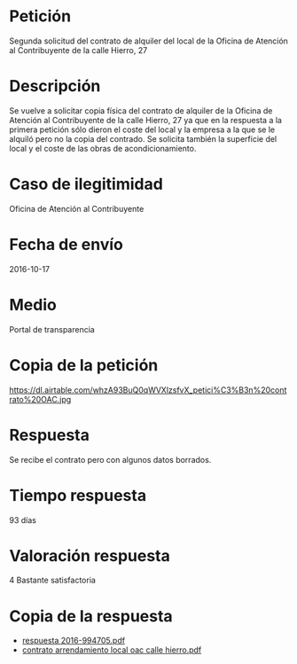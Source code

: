 Petición
========

Segunda solicitud del contrato de alquiler del local de la Oficina de
Atención al Contribuyente de la calle Hierro, 27

Descripción
===========

Se vuelve a solicitar copia física del contrato de alquiler de la
Oficina de Atención al Contribuyente de la calle Hierro, 27 ya que en la
respuesta a la primera petición sólo dieron el coste del local y la
empresa a la que se le alquiló pero no la copia del contrado. Se
solicita también la superficie del local y el coste de las obras de
acondicionamiento.

Caso de ilegitimidad
====================

Oficina de Atención al Contribuyente

Fecha de envío
==============

2016-10-17

Medio
=====

Portal de transparencia

Copia de la petición
====================

<https://dl.airtable.com/whzA93BuQ0qWVXlzsfvX_petici%C3%B3n%20contrato%20OAC.jpg>

Respuesta
=========

Se recibe el contrato pero con algunos datos borrados.

Tiempo respuesta
================

93 días

Valoración respuesta
====================

4 Bastante satisfactoria

Copia de la respuesta
=====================

-   [respuesta
    2016-994705.pdf](https://dl.airtable.com/lHi9wHicSzeZhe7qeppH_respuesta%202016-994705.pdf)
-   [contrato arrendamiento local oac calle
    hierro.pdf](https://dl.airtable.com/4hp5I9MrTXQHIMp6vYmA_contrato%20arrendamiento%20local%20oac%20calle%20hierro.pdf)
